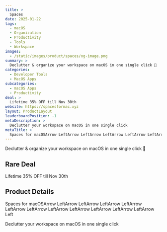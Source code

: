 ```yaml
---
title: >
  Spaces
date: 2025-01-22
tags:
  - macOS
  - Organization
  - Productivity
  - Tools
  - Workspace
images:
  - /static/images/product/spaces/og-image.png
summary: >
  Declutter & organize your workspace on macOS in one single click 🎊
categories:
  - Developer Tools
  - MacOS Apps
subcategories:
  - macOS Apps
  - Productivity
deal: >
  Lifetime 35% OFF till Nov 30th
website: https://spacesformac.xyz
layout: ProductLayout
leaderboardPosition: -1
metaDescription: >
  Declutter your workspace on macOS in one single click
metaTitle: >
  Spaces for macOSArrow LeftArrow LeftArrow LeftArrow LeftArrow LeftArrow LeftArrow LeftArrow LeftArrow LeftArrow LeftArrow LeftArrow Left
---
```

Declutter & organize your workspace on macOS in one single click 🎊

## Rare Deal

Lifetime 35% OFF till Nov 30th

## Product Details

Spaces for macOSArrow LeftArrow LeftArrow LeftArrow LeftArrow LeftArrow LeftArrow LeftArrow LeftArrow LeftArrow LeftArrow LeftArrow Left

Declutter your workspace on macOS in one single click
